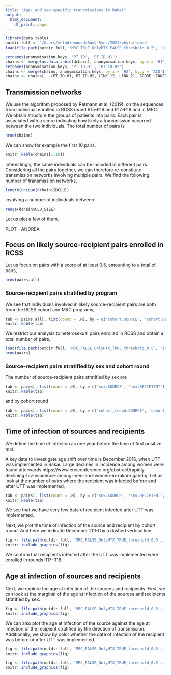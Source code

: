 ```yaml
---
title: "Age- and sex-specific transmissions in Rakai"
output:
  html_document:
    df_print: paged
---
```


```r
library(data.table)
outdir.full <- '/Users/melodiemonod/Box\ Sync/2021/phyloflows/'
load(file.path(outdir.full, 'MRC_TRUE_OnlyHTX_FALSE_threshold_0.5', 'stanin_MRC_TRUE_OnlyHTX_FALSE_threshold_0.5.RData'))

```

```r
setnames(anonymisation.keys, 'PT_ID', 'PT_ID.H1')
chains <- merge(as.data.table(dchain), anonymisation.keys, by.x = 'H1', by.y = 'AID')
setnames(anonymisation.keys, 'PT_ID.H1', 'PT_ID.H2')
chains <- merge(chains, anonymisation.keys, by.x = 'H2', by.y = 'AID')
chains <- chains[, .(PT_ID.H1, PT_ID.H2, LINK_12, LINK_21, SCORE_LINKED, SCORE_DIR_12, SCORE_DIR_21)]
```

## Transmission networks

We use the algorithm proposed by Ratmann et al. (2019), on the sequences from individual enrolled in RCSS round R15-R16 and R17-R18 and in MRC. We obtain structure the groups of patients into pairs. Each pair is associated with a score indicating how likely a transmission occurred between the two individuals.  The total number of pairs is
```r
nrow(chains)
```
We can show for example the first 10 pairs,
```r
knitr::kable(chains[1:10])
```

Interestingly, the same individuals can be included in different pairs. Considering all the pairs together, we can therefore re-constitute transmission networks involving multiple pairs. We find the following number of transmission networks,
```r
length(unique(dchain$IDCLU))
```
involving a number of individuals between
```r
range(dchain$CLU_SIZE)
```

Let us plot a few of them,

PLOT - ANDREA


## Focus on likely source-recipient pairs enrolled in RCSS

Let us focus on pairs with a score of at least 0.5, amounting to a total of pairs, 
```r
nrow(pairs.all)
```

### Source-recipient pairs stratified by program

We see that individuals involved in likely source-recipient pairs are both from the RCSS cohort and MRC programs, 
```r
tab <- pairs.all[, list(count = .N), by = c('cohort.SOURCE', 'cohort.RECIPIENT')]
knitr::kable(tab)
```

We restrict our analysis to heterosexual pairs enrolled in RCSS and obtain a total number of pairs,
```r
load(file.path(outdir.full, 'MRC_FALSE_OnlyHTX_TRUE_threshold_0.5', 'stanin_MRC_FALSE_OnlyHTX_TRUE_threshold_0.5.RData'))
nrow(pairs)
```


### Source-recipient pairs stratified by sex and cohort round

The number of source-recipient pairs stratified by sex are
```r
tab <- pairs[, list(count = .N), by = c('sex.SOURCE', 'sex.RECIPIENT')]
knitr::kable(tab)
```

and by cohort round
```r
tab <- pairs[, list(count = .N), by = c('cohort_round.SOURCE', 'cohort_round.RECIPIENT')]
knitr::kable(tab)
```


## Time of infection of sources and recipients

We define the time of infection as one year before the time of first positive test.

A key date to investigate age shift over time is December 2016, when UTT was implemented in Rakai. Large declines in incidence among women were found afterwards https://www.croiconference.org/abstract/rapidly-declining-hiv-incidence-among-men-and-women-in-rakai-uganda/. Let us look at the number of pairs where the recipient was infected before and after UTT was implemented,

```r
tab <- pairs[, list(count = .N), by = c('sex.SOURCE', 'sex.RECIPIENT', 'date_infection_before_UTT.RECIPIENT')]
knitr::kable(tab)
```

We see that we have very few data of recipient infected after UTT was implemented. 

Next, we plot the time of infection of the source and recipient by cohort round. And here we indicate December 2016 by a dashed vertical line.

```r
fig <- file.path(outdir.full, 'MRC_FALSE_OnlyHTX_TRUE_threshold_0.5', 'hist_date_infection_MRC_FALSE_OnlyHTX_TRUE_threshold_0.5.png')
knitr::include_graphics(fig)
```

We confirm that recipients infected after the UTT was implemented were enrolled in rounds R17-R18. 


## Age at infection of sources and recipients

Next, we explore the age at infection of the sources and recipients. First, we can look at the marginal of the age at infection of the sources and recipients stratified by sex. 

```r
fig <- file.path(outdir.full, 'MRC_FALSE_OnlyHTX_TRUE_threshold_0.5', 'hist_age_infection_MRC_FALSE_OnlyHTX_TRUE_threshold_0.5.png')
knitr::include_graphics(fig)
```

We can also plot the age at infection of the source against the age at infection of the recipient stratified by the direction of transmission. Additionally, we show by color whether the date of infection of the recipient was before or after UTT was implemented.

```r
fig <- file.path(outdir.full, 'MRC_FALSE_OnlyHTX_TRUE_threshold_0.5', 'AgeInfection_DateInfectionRecipient_FM.png')
knitr::include_graphics(fig)
```

```r
fig <- file.path(outdir.full, 'MRC_FALSE_OnlyHTX_TRUE_threshold_0.5', 'AgeInfection_DateInfectionRecipient_MF.png')
knitr::include_graphics(fig)
```

